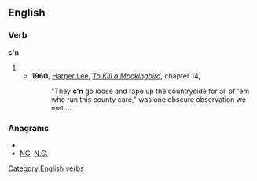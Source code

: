 ==English==

===Verb===
'''c'n'''

# {{eye dialect of|can}}
#* '''1960''', [[w:Harper Lee|Harper Lee]], ''[[w:To Kill a Mockingbird|To Kill a Mockingbird]]'', chapter 14,
#*: "They '''c'n''' go loose and rape up the countryside for all of 'em who run this county care," was one obscure observation we met....

===Anagrams===
* {{alphagram|cn}}
* [[NC#English|NC]], [[N.C.#English|N.C.]]


[[Category:English verbs]]